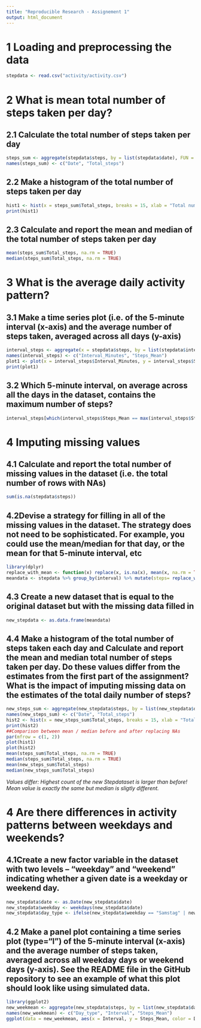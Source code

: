 ---
title: "Reproducible Research - Assignement 1"
output: html_document
---

# 1 Loading and preprocessing the data
```{r}
stepdata <- read.csv("activity/activity.csv")
```

# 2 What is mean total number of steps taken per day?
## 2.1 Calculate the total number of steps taken per day
```{r}
steps_sum <- aggregate(stepdata$steps, by = list(stepdata$date), FUN = sum, na.rm = FALSE)
names(steps_sum) <- c("Date", "Total_steps")
```
## 2.2 Make a histogram of the total number of steps taken per day
```{r}
hist1 <- hist(x = steps_sum$Total_steps, breaks = 15, xlab = "Total number of steps taken per day [ ]", ylab = "Count [ ]", main = "Total number of steps taken per day")
print(hist1)
```
## 2.3 Calculate and report the mean and median of the total number of steps taken per day
```{r}
mean(steps_sum$Total_steps, na.rm = TRUE)
median(steps_sum$Total_steps, na.rm = TRUE)
```
# 3 What is the average daily activity pattern?
## 3.1 Make a time series plot (i.e. of the 5-minute interval (x-axis) and the average number of steps taken, averaged across all days (y-axis)
```{r}
interval_steps <- aggregate(x = stepdata$steps, by = list(stepdata$interval), FUN = mean, na.rm = TRUE)
names(interval_steps) <- c("Interval_Minutes", "Steps_Mean")
plot1 <- plot(x = interval_steps$Interval_Minutes, y = interval_steps$Steps_Mean, type = "l", main = "Average daily activity pattern", xlab = "Interval Minutes [ ]", ylab = "Mean steps [ ]")
print(plot1)
```
## 3.2 Which 5-minute interval, on average across all the days in the dataset, contains the maximum number of steps?
```{r}
interval_steps[which(interval_steps$Steps_Mean == max(interval_steps$Steps_Mean)), ]
```
# 4 Imputing missing values
## 4.1 Calculate and report the total number of missing values in the dataset (i.e. the total number of rows with NAs)
```{r}
sum(is.na(stepdata$steps))
```
## 4.2Devise a strategy for filling in all of the missing values in the dataset. The strategy does not need to be sophisticated. For example, you could use the mean/median for that day, or the mean for that 5-minute interval, etc
```{r}
library(dplyr)
replace_with_mean <- function(x) replace(x, is.na(x), mean(x, na.rm = TRUE))
meandata <- stepdata %>% group_by(interval) %>% mutate(steps= replace_with_mean(steps))
```
## 4.3 Create a new dataset that is equal to the original dataset but with the missing data filled in
```{r}
new_stepdata <- as.data.frame(meandata)
```
## 4.4 Make a histogram of the total number of steps taken each day and Calculate and report the mean and median total number of steps taken per day. Do these values differ from the estimates from the first part of the assignment? What is the impact of imputing missing data on the estimates of the total daily number of steps?
```{r}
new_steps_sum <- aggregate(new_stepdata$steps, by = list(new_stepdata$date), FUN = sum, na.rm = TRUE)
names(new_steps_sum) <- c("Date", "Total_steps")
hist2 <- hist(x = new_steps_sum$Total_steps, breaks = 15, xlab = "Total number of steps taken per day [ ]", ylab = "Count [ ]", main = "Total number of steps taken per day")
print(hist2)
##Comparison between mean / median before and after replacing NAs
par(mfrow = c(1, 2))
plot(hist1)
plot(hist2)
mean(steps_sum$Total_steps, na.rm = TRUE)
median(steps_sum$Total_steps, na.rm = TRUE)
mean(new_steps_sum$Total_steps)
median(new_steps_sum$Total_steps)
```

*Values differ: Highest count of the new Stepdataset is larger than before! Mean value is exactly the same but median is sligtly different.*

# 4 Are there differences in activity patterns between weekdays and weekends?
## 4.1Create a new factor variable in the dataset with two levels – “weekday” and “weekend” indicating whether a given date is a weekday or weekend day.
```{r}
new_stepdata$date <- as.Date(new_stepdata$date)
new_stepdata$weekday <- weekdays(new_stepdata$date)
new_stepdata$day_type <- ifelse(new_stepdata$weekday == "Samstag" | new_stepdata$weekday == "Sonntag", "Weekend", "Weekday")
```
## 4.2 Make a panel plot containing a time series plot (type="l") of the 5-minute interval (x-axis) and the average number of steps taken, averaged across all weekday days or weekend days (y-axis). See the README file in the GitHub repository to see an example of what this plot should look like using simulated data.
```{r}
library(ggplot2)
new_weekmean <- aggregate(new_stepdata$steps, by = list(new_stepdata$day_type, new_stepdata$interval), mean)
names(new_weekmean) <- c("Day_type", "Interval", "Steps_Mean")
ggplot(data = new_weekmean, aes(x = Interval, y = Steps_Mean, color = Day_type)) + geom_line() + facet_grid(Day_type ~ .) + xlab("Interval") + ylab("Mean Steps") + ggtitle("Comparison of Mean steps between weekend and weekday")
```


